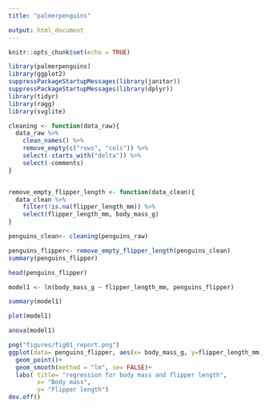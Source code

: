 ```yaml
---
title: "palmerpenguins"

output: html_document
---
```


```r
knitr::opts_chunk$set(echo = TRUE)
```

```R
library(palmerpenguins)
library(ggplot2)
suppressPackageStartupMessages(library(janitor))
suppressPackageStartupMessages(library(dplyr))
library(tidyr)
library(ragg)
library(svglite)
```

```R
cleaning <- function(data_raw){
  data_raw %>%
    clean_names() %>%
    remove_empty(c("rows", "cols")) %>%
    select(-starts_with("delta")) %>%
    select(-comments)
}


remove_empty_flipper_length <- function(data_clean){
  data_clean %>%
    filter(!is.na(flipper_length_mm)) %>%
    select(flipper_length_mm, body_mass_g)
}

```


```R
penguins_clean<- cleaning(penguins_raw)

penguins_flipper<- remove_empty_flipper_length(penguins_clean)
summary(penguins_flipper)


```
```R
head(penguins_flipper)

```
```R

model1 <- lm(body_mass_g ~ flipper_length_mm, penguins_flipper)

```

```R

summary(model1)

```
```R
plot(model1)

```
```R

anova(model1)

```
```R

png("figures/fig01_report.png")
ggplot(data= penguins_flipper, aes(x= body_mass_g, y=flipper_length_mm))+
  geom_point()+
  geom_smooth(method = "lm", se= FALSE)+ 
  labs( title= "regression for body mass and flipper length",
        x= "Body mass",
        y= "Flipper length")
dev.off()

```
